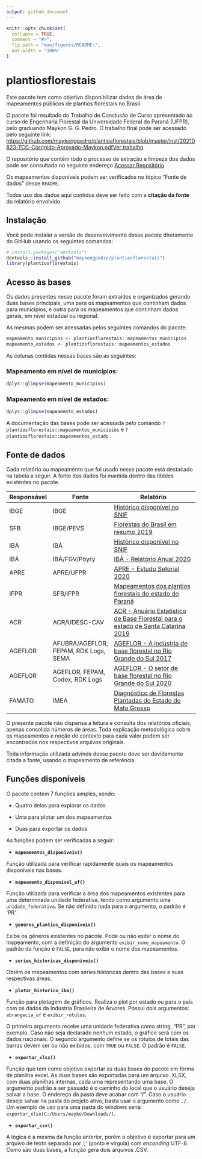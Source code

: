 ```yaml
---
output: github_document
---
```


<!-- README.md is generated from README.Rmd. Please edit that file -->

```r
knitr::opts_chunk$set(
  collapse = TRUE,
  comment = "#>",
  fig.path = "man/figures/README-",
  out.width = "100%"
)
```

# plantiosflorestais

<!-- badges: start -->

<!-- badges: end -->

Este pacote tem como objetivo disponibilizar dados de área de mapeamentos públicos de plantios florestais no Brasil.

O pacote foi resultado do Trabalho de Conclusão de Curso apresentado ao curso de Engenharia Florestal da Universidade Federal do Paraná (UFPR), pelo graduando Maykon G. G. Pedro. O trabalho final pode ser acessado pelo seguinte link: [https://github.com/maykongpedro/plantiosflorestais/blob/master/inst/20210823-TCC-Corrigido-Aprovado-Maykon.pdfVer trabalho](https://github.com/maykongpedro/plantiosflorestais/blob/master/inst/20210823-TCC-Corrigido-Aprovado-Maykon.pdf).

O repositório que contém todo o processo de extração e limpeza dos dados pode ser consultado no seguinte endereço [Acessar Repositório](https://github.com/maykongpedro/2021-07-04-extracao-mapeamentos-plantios-florestais)

Os mapeamentos disponíveis podem ser verificados no tópico "Fonte de dados" desse `README`.

Todos uso dos dados aqui contidos deve ser feito com a **citação da fonte** do relatório envolvido.

## Instalação

Você pode instalar a versão de desenvolvimento desse pacote diretamente do GitHub usando os seguintes comandos:

``` r
# install.packages("devtools")
devtools::install_github("maykongpedro/plantiosflorestais")
library(plantiosflorestais)
```

## Acesso às bases

Os dados presentes nesse pacote foram extraídos e organizados gerando duas bases principais, uma para os mapeamentos que continham dados para municípios, e outra para os mapeamentos que continham dados gerais, em nível estadual ou regional.

As mesmas podem ser acessadas pelos seguintes comandos do pacote:

```r

mapeamento_municipios <- plantiosflorestais::mapeamentos_municipios
mapeamento_estados <- plantiosflorestais::mapeamentos_estados

```

As colunas contidas nessas bases são as seguintes:

### Mapeamento em nível de municípios:

```r

dplyr::glimpse(mapeamento_municipios)

```

### Mapeamento em nível de estados:

```r
dplyr::glimpse(mapeamento_estados)

```

A documentação das bases pode ser acessada pelo comando `?plantiosflorestais::mapeamentos_municipios` e `?plantiosflorestais::mapeamentos_estado` .

## Fonte de dados

Cada relatório ou mapeamento que foi usado nesse pacote está destacado na tabela a seguir. A fonte dos dados foi mantida dentro das tibbles existentes no pacote.

| Responsável | Fonte                                 | Relatório                                                                                                                                                                                            |
|-------------|---------------------------------------|------------------------------------------------------------------------------------------------------------------------------------------------------------------------------------------------------|
| IBGE        | IBGE                                  | [Histórico disponível no SNIF](https://dados.gov.br/dataset/sistema-nacional-de-informacoes-florestais-snif/resource/fdf7e4ce-8475-4205-8aad-3f97665b8a41)                                           |
| SFB         | IBGE/PEVS                             | [Florestas do Brasil em resumo 2019](http://www.acr.org.br/uploads/biblioteca/Florestas_Brasil_2019_Portugues.pdf)                                                                                   |
| IBÁ         | IBÁ                                   | [Histórico disponível no SNIF](https://dados.gov.br/dataset/sistema-nacional-de-informacoes-florestais-snif/resource/43251bd6-e2c9-4dc8-93c9-379bf15e29d9)                                           |
| IBÁ         | IBÁ/FGV/Pöyry                         | [IBÁ - Relatório Anual 2020](https://www.iba.org/datafiles/publicacoes/relatorios/relatorio-iba-2020.pdf)                                                                                            |
| APRE        | APRE/UFPR                             | [APRE - Estudo Setorial 2020](https://apreflorestas.com.br/publicacoes/estudo-setorial-apre-2020-2/)                                                                                                 |
| IFPR        | SFB/IFPR                              | [Mapeamentos dos plantios florestais do estado do Paraná](https://apreflorestas.com.br/publicacoes/ifpr-e-sfb-mapeamento-dos-plantios-florestais-do-estado-do-parana/)                               |
| ACR         | ACR/UDESC-CAV                         | [ACR - Anuário Estatístico de Base Florestal para o estado de Santa Catarina 2019](http://www.acr.org.br/uploads/biblioteca/Anuario_ACR_2019_atualizado.pdf)                                         |
| AGEFLOR     | AFUBRA/AGEFLOR, FEPAM, RDK Logs, SEMA | [AGEFLOR - A indústria de base florestal no Rio Grande do Sul 2017](http://www.ageflor.com.br/noticias/wp-content/uploads/2017/08/A-INDUSTRIA-DE-BASE-FLORESTAL-NO-RS-2017.pdf)                      |
| AGEFLOR     | AGEFLOR, FEPAM, Codex, RDK Logs       | [AGEFLOR - O setor de base florestal no Rio Grande do Sul 2020](http://www.ageflor.com.br/noticias/wp-content/uploads/2020/12/O-Setor-de-Base-Florestal-no-Rio-Grande-do-Sul-2020-ano-base-2019.pdf) |
| FAMATO      | IMEA                                  | [Diagnóstico de Florestas Plantadas do Estado do Mato Grosso](http://www.arefloresta.org.br/uploads/downloads/00072201414739.pdf)                                                                    |

O presente pacote não dispensa a leitura e consulta dos relatórios oficiais, apenas consolida números de áreas. Toda explicação metodológica sobre os mapeamentos e noção de contexto para cada valor podem ser encontrados nos respectivos arquivos originais.

Toda informação utilizada advinda desse pacote deve ser devidamente citada a fonte, usando o mapeamento de referência.

## Funções disponíveis

O pacote contém 7 funções simples, sendo:

-   Quatro delas para explorar os dados

-   Uma para plotar um dos mapeamentos

-   Duas para exportar os dados

As funções podem ser verificadas a seguir:

-   **`mapeamentos_disponiveis()`**

Função utilizada para verificar rapidamente quais os mapeamentos disponíveis nas bases.

-   **`mapeamento_disponivel_uf()`**

Função utilizada para verificar a área dos mapeamentos existentes para uma determinada unidade federativa, tendo como argumento uma `unidade_federativa`. Se não definido nada para o argumento, o padrão é 'PR'.

-   **`generos_plantios_disponiveis()`**

Exibe os gêneros existentes no pacote. Pode ou não exibir o nome do mapeamento, com a definição do argumento `exibir_nome_mapeamento`. O padrão da função é `FALSE`, para não exibir o nome dos mapeamentos.

-   **`series_historicas_disponiveis()`**

Obtém os mapeamentos com séries históricas dentro das bases e suas respectivas áreas.

-   **`plotar_historico_iba()`**

Função para plotagem de gráficos. Realiza o plot por estado ou para o país com os dados da Indústria Brasileira de Árvores. Possui dois argumentos: `abrangecia_uf` e `exibir_rotulos`.

O primeiro argumento recebe uma unidade federativa como string, "PR", por exemplo. Caso não seja declarado nenhum estado, o gráfico será com os dados nacionais. O segundo argumento define se os rótulos de totais das barras devem ser ou não exibidos, com `TRUE` ou `FALSE`. O padrão é `FALSE`.

-   **`exportar_xlsx()`**

Função que tem como objetivo exportar as duas bases do pacote em forma de planilha excel. As duas bases são exportadas para um arquivo .XLSX, com duas planilhas internas, cada uma representando uma base. O argumento padrão a ser passado é o caminho do local que o usuário deseja salvar a base. O endereço da pasta deve acabar com "/". Caso o usuário deseje salvar na pasta do projeto ativo, basta usar o argumento como `./`. Um exemplo de uso para uma pasta do windows seria: `exportar_xlsx(C:/Users/mayko/Downloads/)`.

-   **`exportar_csv()`**

A lógica é a mesma da função anterior, porém o objetivo é exportar para um arquivo de texto separado por ';' (ponto e vírgula) com *enconding* UTF-8. Como são duas bases, a função gera dois arquivos .CSV.
